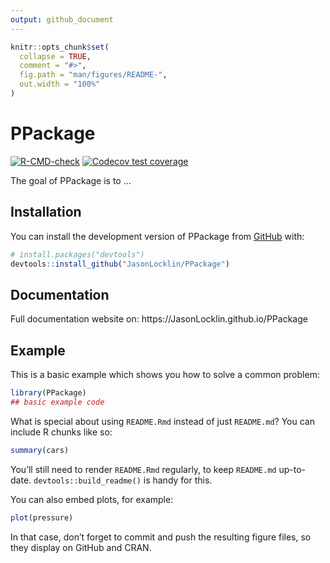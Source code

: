 ```yaml
---
output: github_document
---
```


<!-- README.md is generated from README.Rmd. Please edit that file -->

```r
knitr::opts_chunk$set(
  collapse = TRUE,
  comment = "#>",
  fig.path = "man/figures/README-",
  out.width = "100%"
)
```

# PPackage

<!-- badges: start -->
[![R-CMD-check](https://github.com/JasonLocklin/PPackage/actions/workflows/R-CMD-check.yaml/badge.svg)](https://github.com/JasonLocklin/PPackage/actions/workflows/R-CMD-check.yaml)
[![Codecov test coverage](https://codecov.io/gh/JasonLocklin/PPackage/branch/master/graph/badge.svg)](https://app.codecov.io/gh/JasonLocklin/PPackage?branch=master)
<!-- badges: end -->

The goal of PPackage is to ...

## Installation

You can install the development version of PPackage from [GitHub](https://github.com/) with:

``` r
# install.packages("devtools")
devtools::install_github("JasonLocklin/PPackage")
```

## Documentation

Full documentation website on: https://JasonLocklin.github.io/PPackage

## Example

This is a basic example which shows you how to solve a common problem:

```r
library(PPackage)
## basic example code
```

What is special about using `README.Rmd` instead of just `README.md`? You can include R chunks like so:

```r
summary(cars)
```

You'll still need to render `README.Rmd` regularly, to keep `README.md` up-to-date. `devtools::build_readme()` is handy for this.

You can also embed plots, for example:

```r
plot(pressure)
```

In that case, don't forget to commit and push the resulting figure files, so they display on GitHub and CRAN.
